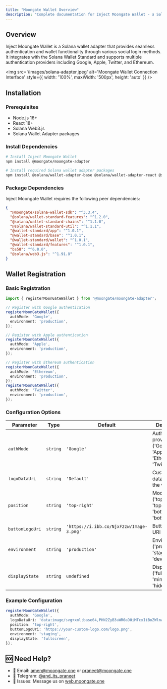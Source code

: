 ```yaml
---
title: "Moongate Wallet Overview"
description: "Complete documentation for Inject Moongate Wallet - a Solana wallet adapter with social login support"
---
```



## Overview

Inject Moongate Wallet is a Solana wallet adapter that provides seamless authentication and wallet functionality through various social login methods. It integrates with the Solana Wallet Standard and supports multiple authentication providers including Google, Apple, Twitter, and Ethereum.

<img src='/images/solana-adapter.jpeg' alt='Moongate Wallet Connection Interface' style={{ width: '100%', maxWidth: '500px', height: 'auto' }} />

## Installation

### Prerequisites

- Node.js 16+
- React 18+
- Solana Web3.js
- Solana Wallet Adapter packages

### Install Dependencies

```bash
# Install Inject Moongate Wallet
npm install @moongate/moongate-adapter

# Install required Solana wallet adapter packages
npm install @solana/wallet-adapter-base @solana/wallet-adapter-react @solana/wallet-adapter-react-ui @solana/web3.js
```

### Package Dependencies

Inject Moongate Wallet requires the following peer dependencies:

```json
{
  "@moongate/solana-wallet-sdk": "^3.3.4",
  "@solana/wallet-standard-features": "^1.2.0",
  "@solana/wallet-standard-chains": "^1.1.0",
  "@solana/wallet-standard-util": "^1.1.1",
  "@wallet-standard/app": "^1.0.1",
  "@wallet-standard/base": "^1.0.1",
  "@wallet-standard/wallet": "^1.0.1",
  "@wallet-standard/features": "^1.0.1",
  "bs58": "^6.0.0",
  "@solana/web3.js": "^1.91.8"
}
```

## Wallet Registration

### Basic Registration

```typescript
import { registerMoonGateWallet } from '@moongate/moongate-adapter';

// Register with Google authentication
registerMoonGateWallet({
  authMode: 'Google',
  environment: 'production',
});

// Register with Apple authentication
registerMoonGateWallet({
  authMode: 'Apple',
  environment: 'production',
});

// Register with Ethereum authentication
registerMoonGateWallet({
  authMode: 'Ethereum',
  environment: 'production',
});
registerMoonGateWallet({
  authMode: 'Twitter',
  environment: 'production',
});
```

### Configuration Options

| Parameter       | Type     | Default                                  | Description                                                             |
| --------------- | -------- | ---------------------------------------- | ----------------------------------------------------------------------- |
| `authMode`      | `string` | `'Google'`                               | Authentication provider ('Google', 'Apple', 'Ethereum', 'Twitter')      |
| `logoDataUri`   | `string` | `'Default'`                              | Custom logo data URI for the wallet                                     |
| `position`      | `string` | `'top-right'`                            | Modal position ('top-right', 'top-left', 'bottom-right', 'bottom-left') |
| `buttonLogoUri` | `string` | `'https://i.ibb.co/NjxF2zw/Image-3.png'` | Button logo URI                                                         |
| `environment`   | `string` | `'production'`                           | Environment ('production', 'staging', 'development')                    |
| `displayState`  | `string` | `undefined`                              | Display state ('fullscreen', 'minimized', 'hidden')                     |

### Example Configuration

```typescript
registerMoonGateWallet({
  authMode: 'Google',
  logoDataUri: 'data:image/svg+xml;base64,PHN2ZyB3aWR0aD0iMTcxIiBoZWlnaHQ9IjE3MyI...',
  position: 'top-right',
  buttonLogoUri: 'https://your-custom-logo.com/logo.png',
  environment: 'staging',
  displayState: 'fullscreen',
});
```

## 🆘 Need Help?

- 📧 Email: amen@moongate.one or praneet@moongate.one
- 💬 Telegram: [@and_its_praneet](https://t.me/and_its_praneet)
- 🐛 Issues: Message us on [web.moongate.one](https://web.moongate.one)

